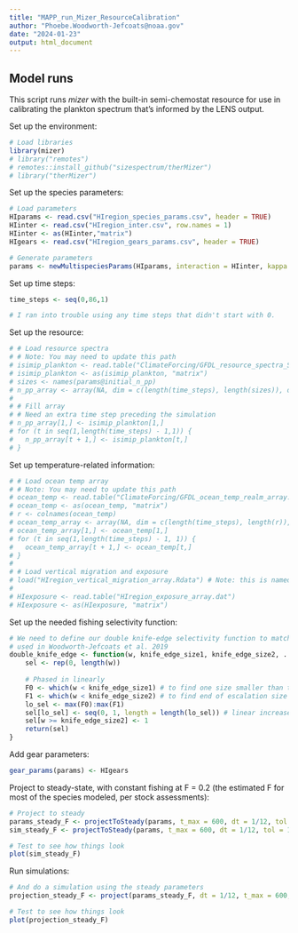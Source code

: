 ```yaml
---
title: "MAPP_run_Mizer_ResourceCalibration"
author: "Phoebe.Woodworth-Jefcoats@noaa.gov"
date: "2024-01-23"
output: html_document
---
```


## Model runs

This script runs _mizer_ with the built-in semi-chemostat resource for use in calibrating the
plankton spectrum that's informed by the LENS output.  

Set up the environment:
```r
# Load libraries
library(mizer)
# library("remotes")
# remotes::install_github("sizespectrum/therMizer")
# library("therMizer")
```

Set up the species parameters:
```r
# Load parameters 
HIparams <- read.csv("HIregion_species_params.csv", header = TRUE)
HIinter <- read.csv("HIregion_inter.csv", row.names = 1)
HIinter <- as(HIinter,"matrix")
HIgears <- read.csv("HIregion_gears_params.csv", header = TRUE)

# Generate parameters
params <- newMultispeciesParams(HIparams, interaction = HIinter, kappa = 1e12, min_w_pp = 1e-14, w_pp_cutoff = 455400) 
```

Set up time steps:
```r
time_steps <- seq(0,86,1)

# I ran into trouble using any time steps that didn't start with 0.
```

Set up the resource:
```r
# # Load resource spectra 
# # Note: You may need to update this path
# isimip_plankton <- read.table("ClimateForcing/GFDL_resource_spectra_S1.03I0.85.dat")
# isimip_plankton <- as(isimip_plankton, "matrix")
# sizes <- names(params@initial_n_pp)
# n_pp_array <- array(NA, dim = c(length(time_steps), length(sizes)), dimnames = list(time = time_steps, w = sizes))
# 
# # Fill array
# # Need an extra time step preceding the simulation
# n_pp_array[1,] <- isimip_plankton[1,]
# for (t in seq(1,length(time_steps) - 1,1)) {
#   n_pp_array[t + 1,] <- isimip_plankton[t,]
# }
```

Set up temperature-related information:
```r
# # Load ocean temp array
# # Note: You may need to update this path
# ocean_temp <- read.table("ClimateForcing/GFDL_ocean_temp_realm_array.dat")
# ocean_temp <- as(ocean_temp, "matrix")
# r <- colnames(ocean_temp)
# ocean_temp_array <- array(NA, dim = c(length(time_steps), length(r)), dimnames = list(time = time_steps, realm_names = r))
# ocean_temp_array[1,] <- ocean_temp[1,]
# for (t in seq(1,length(time_steps) - 1, 1)) {
#   ocean_temp_array[t + 1,] <- ocean_temp[t,]
# }
# 
# # Load vertical migration and exposure
# load("HIregion_vertical_migration_array.Rdata") # Note: this is named vertical_migration_array
# 
# HIexposure <- read.table("HIregion_exposure_array.dat")
# HIexposure <- as(HIexposure, "matrix")
```

Set up the needed fishing selectivity function:
```r
# We need to define our double knife-edge selectivity function to match that 
# used in Woodworth-Jefcoats et al. 2019
double_knife_edge <- function(w, knife_edge_size1, knife_edge_size2, ...) { 
	sel <- rep(0, length(w)) 
	
	# Phased in linearly
	F0 <- which(w < knife_edge_size1) # to find one size smaller than that fished, for the 0 value 
	F1 <- which(w < knife_edge_size2) # to find end of escalation size range 
	lo_sel <- max(F0):max(F1) 
	sel[lo_sel] <- seq(0, 1, length = length(lo_sel)) # linear increase from 0 to F 
	sel[w >= knife_edge_size2] <- 1 
	return(sel) 
} 
```

Add gear parameters:
```r
gear_params(params) <- HIgears
```

Project to steady-state, with constant fishing at F = 0.2 (the estimated F for most of the species modeled, per stock assessments):
```r
# Project to steady
params_steady_F <- projectToSteady(params, t_max = 600, dt = 1/12, tol = 1e-7, effort = 0.2) 
sim_steady_F <- projectToSteady(params, t_max = 600, dt = 1/12, tol = 1e-7, effort = 0.2, return_sim = TRUE) 

# Test to see how things look
plot(sim_steady_F)
```

Run simulations:
```r
# And do a simulation using the steady parameters
projection_steady_F <- project(params_steady_F, dt = 1/12, t_max = 600, t_save = 1/12, effort = 0.2)

# Test to see how things look
plot(projection_steady_F)
```
